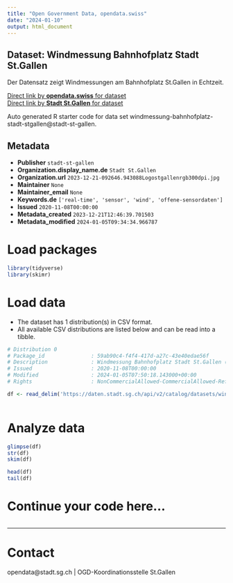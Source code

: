 ```yaml
---
title: "Open Government Data, opendata.swiss"
date: "2024-01-10"
output: html_document
---
```


## Dataset: Windmessung Bahnhofplatz Stadt St.Gallen

Der Datensatz zeigt Windmessungen am Bahnhofplatz St.Gallen in Echtzeit.

[Direct link by **opendata.swiss** for dataset](https://opendata.swiss/de/dataset/windmessung-bahnhofplatz-stadt-st-gallen)<br>
[Direct link by **Stadt St.Gallen** for dataset](https://daten.stadt.sg.ch/explore/dataset/windmessung-bahnhofplatz-stadt-stgallen/)

Auto generated R starter code for data set windmessung-bahnhofplatz-stadt-stgallen@stadt-st-gallen.

## Metadata

- **Publisher** `stadt-st-gallen`
- **Organization.display_name.de** `Stadt St.Gallen`
- **Organization.url** `2023-12-21-092646.943088Logostgallenrgb300dpi.jpg`
- **Maintainer** `None`
- **Maintainer_email** `None`
- **Keywords.de** `['real-time', 'sensor', 'wind', 'offene-sensordaten']`
- **Issued** `2020-11-08T00:00:00`
- **Metadata_created** `2023-12-21T12:46:39.701503`
- **Metadata_modified** `2024-01-05T09:34:34.966787`


# Load packages

```r

library(tidyverse)
library(skimr)

```

# Load data

-   The dataset has 1 distribution(s) in CSV format.
-   All available CSV distributions are listed below and can be read into a tibble.

```r

# Distribution 0
# Package_id               : 59ab90c4-f4f4-417d-a27c-43e40edae56f
# Description              : Windmessung Bahnhofplatz Stadt St.Gallen (csv)
# Issued                   : 2020-11-08T00:00:00
# Modified                 : 2024-01-05T07:50:18.143000+00:00
# Rights                   : NonCommercialAllowed-CommercialAllowed-ReferenceRequired

df <- read_delim('https://daten.stadt.sg.ch/api/v2/catalog/datasets/windmessung-bahnhofplatz-stadt-stgallen/exports/csv')



```

# Analyze data

```r

glimpse(df)
str(df)
skim(df)

head(df)
tail(df)

```

# Continue your code here...

```r

```

------------------------------------------------------------------------

# Contact

opendata@stadt.sg.ch | OGD-Koordinationsstelle St.Gallen
